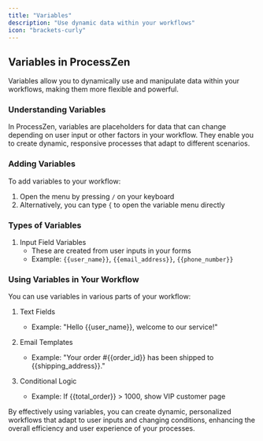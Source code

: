 ```yaml
---
title: "Variables"
description: "Use dynamic data within your workflows"
icon: "brackets-curly"
---
```


## Variables in ProcessZen

Variables allow you to dynamically use and manipulate data within your workflows, making them more flexible and powerful.

### Understanding Variables

In ProcessZen, variables are placeholders for data that can change depending on user input or other factors in your workflow. They enable you to create dynamic, responsive processes that adapt to different scenarios.

### Adding Variables

To add variables to your workflow:

1. Open the menu by pressing `/` on your keyboard
2. Alternatively, you can type `{` to open the variable menu directly

### Types of Variables

1. Input Field Variables
   - These are created from user inputs in your forms
   - Example: `{{user_name}}`, `{{email_address}}`, `{{phone_number}}`

### Using Variables in Your Workflow

You can use variables in various parts of your workflow:

1. Text Fields

   - Example: "Hello {{user_name}}, welcome to our service!"

2. Email Templates

   - Example: "Your order #{{order_id}} has been shipped to {{shipping_address}}."

3. Conditional Logic
   - Example: If {{total_order}} > 1000, show VIP customer page

By effectively using variables, you can create dynamic, personalized workflows that adapt to user inputs and changing conditions, enhancing the overall efficiency and user experience of your processes.
